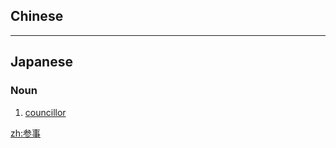 ==Chinese==
{{zh-see|參事}}

----

==Japanese==
{{ja-kanjitab|さん|じ|yomi=on}}

===Noun===
{{ja-noun|さんじ}}

# [[councillor]]

[[zh:参事]]